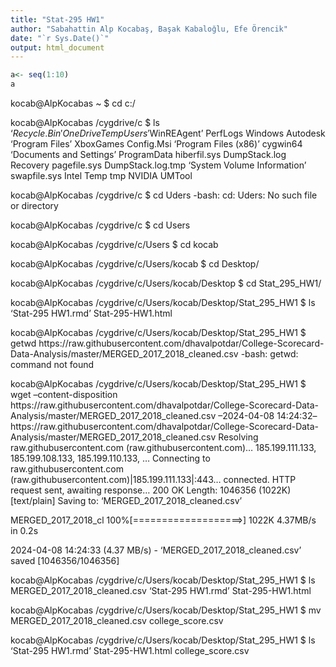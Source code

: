---
title: "Stat-295 HW1"
author: "Sabahattin Alp Kocabaş, Başak Kabaloğlu, Efe Örencik"
date: "`r Sys.Date()`"
output: html_document
--- 

```{r}
a<- seq(1:10)
a
```
kocab@AlpKocabas ~
$ cd c:/

kocab@AlpKocabas /cygdrive/c
$ ls
'$Recycle.Bin'             OneDriveTemp                 Users
'$WinREAgent'              PerfLogs                     Windows
 Autodesk                 'Program Files'               XboxGames
 Config.Msi               'Program Files (x86)'         cygwin64
'Documents and Settings'   ProgramData                  hiberfil.sys
 DumpStack.log             Recovery                     pagefile.sys
 DumpStack.log.tmp        'System Volume Information'   swapfile.sys
 Intel                     Temp                         tmp
 NVIDIA                    UMTool

kocab@AlpKocabas /cygdrive/c
$ cd Uders
-bash: cd: Uders: No such file or directory

kocab@AlpKocabas /cygdrive/c
$ cd Users

kocab@AlpKocabas /cygdrive/c/Users
$ cd kocab

kocab@AlpKocabas /cygdrive/c/Users/kocab
$ cd Desktop/

kocab@AlpKocabas /cygdrive/c/Users/kocab/Desktop
$ cd Stat_295_HW1/

kocab@AlpKocabas /cygdrive/c/Users/kocab/Desktop/Stat_295_HW1
$ ls
'Stat-295 HW1.rmd'   Stat-295-HW1.html

kocab@AlpKocabas /cygdrive/c/Users/kocab/Desktop/Stat_295_HW1
$ getwd https://raw.githubusercontent.com/dhavalpotdar/College-Scorecard-Data-Analysis/master/MERGED_2017_2018_cleaned.csv
-bash: getwd: command not found

kocab@AlpKocabas /cygdrive/c/Users/kocab/Desktop/Stat_295_HW1
$ wget --content-disposition https://raw.githubusercontent.com/dhavalpotdar/College-Scorecard-Data-Analysis/master/MERGED_2017_2018_cleaned.csv
--2024-04-08 14:24:32--  https://raw.githubusercontent.com/dhavalpotdar/College-Scorecard-Data-Analysis/master/MERGED_2017_2018_cleaned.csv
Resolving raw.githubusercontent.com (raw.githubusercontent.com)... 185.199.111.133, 185.199.108.133, 185.199.110.133, ...
Connecting to raw.githubusercontent.com (raw.githubusercontent.com)|185.199.111.133|:443... connected.
HTTP request sent, awaiting response... 200 OK
Length: 1046356 (1022K) [text/plain]
Saving to: ‘MERGED_2017_2018_cleaned.csv’

MERGED_2017_2018_cl 100%[===================>]   1022K  4.37MB/s    in 0.2s

2024-04-08 14:24:33 (4.37 MB/s) - ‘MERGED_2017_2018_cleaned.csv’ saved [1046356/1046356]


kocab@AlpKocabas /cygdrive/c/Users/kocab/Desktop/Stat_295_HW1
$ ls
 MERGED_2017_2018_cleaned.csv  'Stat-295 HW1.rmd'   Stat-295-HW1.html

kocab@AlpKocabas /cygdrive/c/Users/kocab/Desktop/Stat_295_HW1
$ mv MERGED_2017_2018_cleaned.csv college_score.csv

kocab@AlpKocabas /cygdrive/c/Users/kocab/Desktop/Stat_295_HW1
$ ls
'Stat-295 HW1.rmd'   Stat-295-HW1.html   college_score.csv
